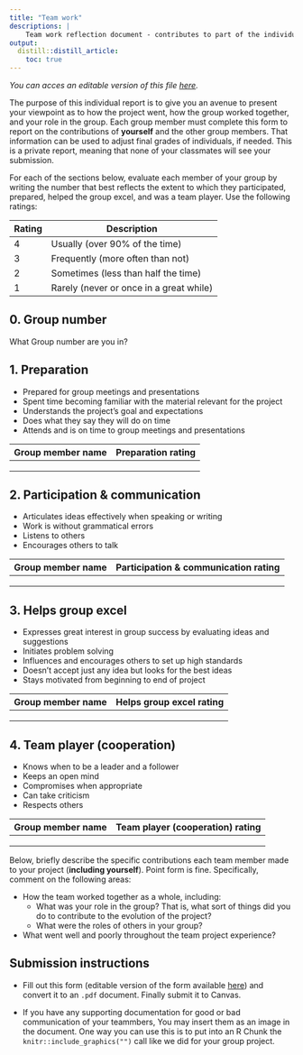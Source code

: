 ```yaml
---
title: "Team work"
descriptions: |
    Team work reflection document - contributes to part of the individual team work grade.
output:
  distill::distill_article:
    toc: true
---
```


*You can acces an editable version of this file [here](https://github.com/UBC-DSCI/dsci-310-student/blob/main/team-work.Rmd).*

The purpose of this individual report
is to give you an avenue to present your viewpoint
as to how the project went,
how the group worked together,
and your role in the group.
Each group member must complete this form
to report on the contributions of **yourself** and the other group members.
That information can be used to adjust final grades of individuals,
if needed.
This is a private report,
meaning that none of your classmates will see your submission.

For each of the sections below,
evaluate each member of your group by writing the number
that best reflects the extent to which they participated,
prepared, helped the group excel, and was a team player.
Use the following ratings:

| Rating | Description                             |
|--------|-----------------------------------------|
| 4      | Usually (over 90% of the time)          |
| 3      | Frequently (more often than not)        |
| 2      | Sometimes (less than half the time)     |
| 1      | Rarely (never or once in a great while) |

## 0. Group number

What Group number are you in?

## 1. Preparation

- Prepared for group meetings and presentations
- Spent time becoming familiar with the material relevant for the project
- Understands the project's goal and expectations
- Does what they say they will do on time
- Attends and is on time to group meetings and presentations

| Group member name | Preparation rating |
|-------------------|--------------------|
|                   |                    |
|                   |                    |
|                   |                    |

## 2. Participation & communication

- Articulates ideas effectively when speaking or writing
- Work is without grammatical errors
- Listens to others
- Encourages others to talk

| Group member name | Participation & communication rating |
|-------------------|--------------------------------------|
|                   |                                      |
|                   |                                      |
|                   |                                      |

## 3. Helps group excel

- Expresses great interest in group success by evaluating ideas and suggestions
- Initiates problem solving
- Influences and encourages others to set up high standards
- Doesn't accept just any idea but looks for the best ideas
- Stays motivated from beginning to end of project

| Group member name | Helps group excel rating |
|-------------------|--------------------------|
|                   |                          |
|                   |                          |
|                   |                          |

## 4. Team player (cooperation)

- Knows when to be a leader and a follower
- Keeps an open mind
- Compromises when appropriate
- Can take criticism
- Respects others

| Group member name | Team player (cooperation) rating |
|-------------------|----------------------------------|
|                   |                                  |
|                   |                                  |
|                   |                                  |

Below,
briefly describe the specific contributions each team member
made to your project (**including yourself**).
Point form is fine.
Specifically,
comment on the following areas:

- How the team worked together as a whole, including:
    - What was your role in the group?
      That is, what sort of things did you do to contribute to the evolution of the project?
    - What were the roles of others in your group?
- What went well and poorly throughout the team project experience?

## Submission instructions

- Fill out this form
  (editable version of the form available [here](https://github.com/UBC-DSCI/dsci-310-student/blob/main/team-work.Rmd))
  and convert it to an `.pdf` document.
  Finally submit it to Canvas.

- If you have any supporting documentation for good or bad communication of your teammbers,
  You may insert them as an image in the document.
  One way you can use this is to put into an R Chunk the `knitr::include_graphics("")` call like we did for your group project.
